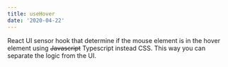 ```yaml
---
title: useHover
date: '2020-04-22'
---
```


React UI sensor hook that determine if the mouse element is in the hover element using ~~Javascript~~ Typescript instead CSS.
This way you can separate the logic from the UI.

